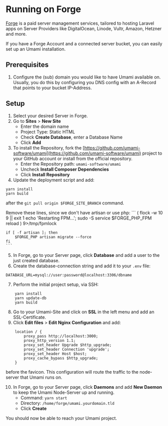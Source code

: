 # Running on Forge

[Forge](https://forge.laravel.com/) is a paid server management services, tailored to hosting Laravel apps on Server Providers like DigitalOcean,
Linode, Vultr, Amazon, Hetzner and more.

If you have a Forge Account and a connected server bucket, you can easily set up an Umami installation.

## Prerequisites

1. Configure the (sub) domain you would like to have Umami available on. Usually, you do this by configuring you DNS config with an A-Record that points to your bucket IP-Address.

## Setup

1. Select your desired  Server in Forge.
2. Go to **Sites** > **New Site**
    - Enter the domain name
    - Project Type: Static HTML
    - Check **Create Database**, enter a Database Name
    - Click **Add**
3. To install the Repository, fork the [https://github.com/umami-software/umami](https://github.com/umami-software/umami) project to your GitHub account or install from the official repository.
    - Enter the Repository path: `umami-software/umami`
    - Uncheck **Install Composer Dependencies**
    - Click **Install Repository**
4. Update the deployment script and add:
```
yarn install
yarn build
```
after the `git pull origin $FORGE_SITE_BRANCH` command.

Remove these lines, since we don't have artisan or use php:
    ```
    ( flock -w 10 9 || exit 1
        echo 'Restarting FPM...'; sudo -S service $FORGE_PHP_FPM reload ) 9>/tmp/fpmlock

    if [ -f artisan ]; then
        $FORGE_PHP artisan migrate --force
    fi
    ```
5. In Forge, go to your Server page, click **Database** and add a user to the just created database.
6. Create the database-connection string and add it to your `.env` file:
```
DATABASE_URL=mysql://user:password@localhost:3306/dbname
```
7. Perform the initial project setup, via SSH:
```
    yarn install
    yarn update-db
    yarn build
```
8. Go to your Umami-Site and click on **SSL** in the left menu and add an SSL-Certificate.
9. Click **Edit files** > **Edit Nginx Configuration** and add:
```
    location / {
        proxy_pass http://localhost:3000;
        proxy_http_version 1.1;
        proxy_set_header Upgrade $http_upgrade;
        proxy_set_header Connection 'upgrade';
        proxy_set_header Host $host;
        proxy_cache_bypass $http_upgrade;
    }
```
before the favicon.
This configuration will route the traffic to the node-server that Umami runs on.

10. In Forge, go to your Server page, click **Daemons** and add **New Daemon** to keep the Umami Node-Server up and running.
    - Command: `yarn start`
    - Directory: `/home/forge/umami.yourdomain.tld`
    - Click **Create**

You should now be able to reach your Umami project.
